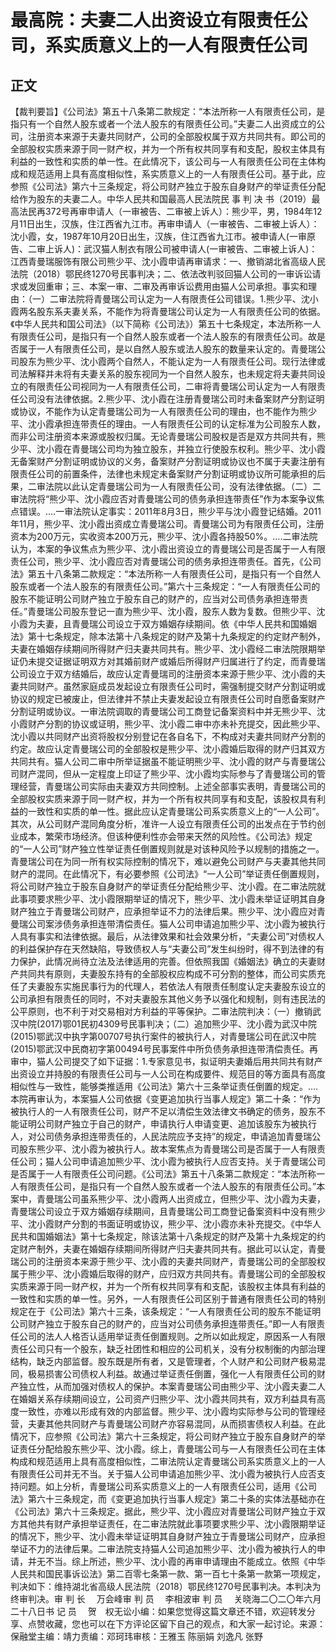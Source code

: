 # 最高院：夫妻二人出资设立有限责任公司，系实质意义上的一人有限责任公司
## 正文
【裁判要旨】《公司法》第五十八条第二款规定：“本法所称一人有限责任公司，是指只有一个自然人股东或者一个法人股东的有限责任公司。”夫妻二人出资成立的公司，注册资本来源于夫妻共同财产，公司的全部股权属于双方共同共有。即公司的全部股权实质来源于同一财产权，并为一个所有权共同享有和支配，股权主体具有利益的一致性和实质的单一性。在此情况下，该公司与一人有限责任公司在主体构成和规范适用上具有高度相似性，系实质意义上的一人有限责任公司。基于此，应参照《公司法》第六十三条规定，将公司财产独立于股东自身财产的举证责任分配给作为股东的夫妻二人。中华人民共和国最高人民法院民 事 判 决 书（2019）最高法民再372号再审申请人（一审被告、二审被上诉人）：熊少平，男，1984年12月11日出生，汉族，住江西省九江市。再审申请人（一审被告、二审被上诉人）：沈小霞，女，1987年10月20日出生，汉族，住江西省九江市。被申请人(一审原告、二审上诉人)：武汉猫人制衣有限公司被申请人(一审被告、二审被上诉人)：江西青曼瑞服饰有限公司熊少平、沈小霞申请再审请求：一、撤销湖北省高级人民法院（2018）鄂民终1270号民事判决；二、依法改判驳回猫人公司的一审诉讼请求或发回重审；三、本案一审、二审及再审诉讼费用由猫人公司承担。事实和理由：（一）二审法院将青曼瑞公司认定为一人有限责任公司错误。1.熊少平、沈小霞两名股东系夫妻关系，不能作为将青曼瑞公司认定为一人有限责任公司的依据。《中华人民共和国公司法》（以下简称《公司法》）第五十七条规定，本法所称一人有限责任公司，是指只有一个自然人股东或者一个法人股东的有限责任公司。故是否属于一人有限责任公司，是以自然人股东或法人股东的数量来认定的。青曼瑞公司股东为熊少平、沈小霞两个自然人，不能认定为一人有限责任公司。现行法律或司法解释并未将有夫妻关系的股东视同为一个自然人股东，也未规定将夫妻共同设立的有限责任公司视同为一人有限责任公司，二审将青曼瑞公司认定为一人有限责任公司没有法律依据。2.熊少平、沈小霞在注册青曼瑞公司时未备案财产分割证明或协议，不能作为认定青曼瑞公司为一人有限责任公司的理由，也不能作为熊少平、沈小霞承担连带责任的理由。一人有限责任公司的认定标准为公司股东人数，而非公司注册资本来源或股权归属。无论青曼瑞公司股权是否是双方共同共有，熊少平、沈小霞在青曼瑞公司均为独立股东，并独立行使股东权利。熊少平、沈小霞无备案财产分割证明或协议的义务，备案财产分割证明或协议也不属于夫妻注册有限责任公司的前置条件，法律也未规定未备案财产分割证明或协议所可能承担的后果，二审法院以此认定青曼瑞公司为一人有限责任公司，没有法律依据。（二）二审法院将“熊少平、沈小霞应否对青曼瑞公司的债务承担连带责任”作为本案争议焦点错误。....一审法院认定事实：2011年8月3日，熊少平与沈小霞登记结婚。2011年11月，熊少平、沈小霞出资成立青曼瑞公司。青曼瑞公司为有限责任公司，注册资本为200万元，实收资本200万元，熊少平、沈小霞各持股50%。....二审法院认为，本案的争议焦点为熊少平、沈小霞出资设立的青曼瑞公司是否属于一人有限责任公司，熊少平、沈小霞应否对青曼瑞公司的债务承担连带责任。首先，《公司法》第五十八条第二款规定：“本法所称一人有限责任公司，是指只有一个自然人股东或者一个法人股东的有限责任公司。”第六十三条规定：“一人有限责任公司的股东不能证明公司财产独立于股东自己的财产的，应当对公司债务承担连带责任。”青曼瑞公司股东登记一直为熊少平、沈小霞，股东人数为复数。但熊少平、沈小霞为夫妻，且青曼瑞公司设立于双方婚姻存续期间。依《中华人民共和国婚姻法》第十七条规定，除本法第十八条规定的财产及第十九条规定的约定财产制外，夫妻在婚姻存续期间所得财产归夫妻共同共有。熊少平、沈小霞经二审法院限期举证仍未提交证据证明双方对其婚前财产或婚后所得财产归属进行了约定，而青曼瑞公司设立于双方结婚后，故应认定青曼瑞司的注册资本来源于熊少平、沈小霞的夫妻共同财产。虽然家庭成员发起设立有限责任公司时，需强制提交财产分割证明或协议的规定已被废止，但法律并不禁止夫妻发起设立有限责任公司时自愿备案财产分割证明或协议。一审法院调取的青曼瑞公司工商登记备案资料中并无熊少平、沈小霞财产分割的协议或证明，熊少平、沈小霞二审中亦未补充提交，因此熊少平、沈小霞以共同财产出资将股权分别登记在各自名下，不构成对夫妻共同财产分割的约定。故应认定青曼瑞公司的全部股权是熊少平、沈小霞婚后取得的财产归其双方共同共有。猫人公司二审中所举证据虽不能证明熊少平、沈小霞的财产与青曼瑞公司财产混同，但从一定程度上印证了熊少平、沈小霞均实际参与了青曼瑞公司的管理经营，青曼瑞公司实际由夫妻双方共同控制。上述全部事实表明，青曼瑞公司的全部股权实质来源于同一财产权，并为一个所有权共同享有和支配，该股权具有利益的一致性和实质的单一性。据此应认定青曼瑞公司系实质意义上的“一人公司”。其次，从公司财产混同角度分析，准许一人设立有限责任公司的出发点在于节约创业成本，繁荣市场经济。但该种便利性亦会带来天然的风险性。《公司法》规定的“一人公司”财产独立性举证责任倒置规则就是对该种风险予以规制的措施之一。青曼瑞公司在为同一所有权实际控制的情况下，难以避免公司财产与夫妻其他共同财产的混同。在此情况下，有必要参照《公司法》“一人公司”举证责任倒置规则，将公司财产独立于股东自身财产的举证责任分配给熊少平、沈小霞。在二审法院就此事项要求熊少平、沈小霞限期举证的情况下，熊少平、沈小霞未举证证明其自身财产独立于青曼瑞公司财产，应承担举证不力的法律后果。熊少平、沈小霞应对青曼瑞公司案涉债务承担连带清偿责任。猫人公司申请追加熊少平、沈小霞为被执行人具有事实和法律依据。最后，从法律效果和社会效果分析，“夫妻公司”对债权人的利益保护存在天然缺陷，导致债权人与“夫妻公司”发生纠纷时，得不到法律的有力保护，此情况尚待立法及法律适用的完善。但依照我国《婚姻法》确立的夫妻财产共同共有原则，夫妻股东持有的全部股权应构成不可分割的整体，而公司实质充任了夫妻股东实施民事行为的代理人，若依法人有限责任制度认定夫妻股东设立的公司承担有限责任的同时，不对夫妻股东其他义务予以强化和规制，则有违民法的公平原则，也不利于对交易相对方利益的平等保护。二审法院判决：（一）撤销武汉中院(2017)鄂01民初4309号民事判决；（二）追加熊少平、沈小霞为武汉中院(2015)鄂武汉中执字第00707号执行案件的被执行人，对青曼瑞公司在武汉中院(2015)鄂武汉中民商初字第00494号民事案件中所负债务承担连带清偿责任。再审中，猫人公司提交了如下证据：1.专家意见书，拟证明夫妻婚后用共同共有财产出资设立并持股的有限责任公司与一人公司在构成要件、规范目的等方面具有高度相似性与一致性，能够类推适用《公司法》第六十三条举证责任倒置的规定。....本院再审认为，本案猫人公司依据《变更追加执行当事人规定》第二十条：“作为被执行人的一人有限责任公司，财产不足以清偿生效法律文书确定的债务，股东不能证明公司财产独立于自己的财产，申请执行人申请变更、追加该股东为被执行人，对公司债务承担连带责任的，人民法院应予支持”的规定，申请追加青曼瑞公司股东熊少平、沈小霞为被执行人。故本案焦点为青曼瑞公司是否属于一人有限责任公司；猫人公司申请追加熊少平、沈小霞为被执行人应否支持。关于青曼瑞公司是否属于一人有限责任公司问题。《公司法》第五十八条第二款规定：“本法所称一人有限责任公司，是指只有一个自然人股东或者一个法人股东的有限责任公司。”本案中，青曼瑞公司虽系熊少平、沈小霞两人出资成立，但熊少平、沈小霞为夫妻，青曼瑞公司设立于双方婚姻存续期间，且青曼瑞公司工商登记备案资料中没有熊少平、沈小霞财产分割的书面证明或协议，熊少平、沈小霞亦未补充提交。《中华人民共和国婚姻法》第十七条规定，除该法第十八条规定的财产及第十九条规定的约定财产制外，夫妻在婚姻存续期间所得财产归夫妻共同共有。据此可以认定，青曼瑞公司的注册资本来源于熊少平、沈小霞的夫妻共同财产，青曼瑞公司的全部股权属于熊少平、沈小霞婚后取得的财产，应归双方共同共有。青曼瑞公司的全部股权实质来源于同一财产权，并为一个所有权共同享有和支配，该股权主体具有利益的一致性和实质的单一性。另外，一人有限责任公司区别于普通有限责任公司的特别规定在于《公司法》第六十三条，该条规定：“一人有限责任公司的股东不能证明公司财产独立于股东自己的财产的，应当对公司债务承担连带责任。”即一人有限责任公司的法人人格否认适用举证责任倒置规则。之所以如此规定，原因系一人有限责任公司只有一个股东，缺乏社团性和相应的公司机关，没有分权制衡的内部治理结构，缺乏内部监督。股东既是所有者，又是管理者，个人财产和公司财产极易混同，极易损害公司债权人利益。故通过举证责任倒置，强化一人有限责任公司的财产独立性，从而加强对债权人的保护。本案青曼瑞公司由熊少平、沈小霞夫妻二人在婚姻关系存续期间设立，公司资产归熊少平、沈小霞共同共有，双方利益具有高度一致性，亦难以形成有效的内部监督。熊少平、沈小霞均实际参与公司的管理经营，夫妻其他共同财产与青曼瑞公司财产亦容易混同，从而损害债权人利益。在此情况下，应参照《公司法》第六十三条规定，将公司财产独立于股东自身财产的举证责任分配给股东熊少平、沈小霞。综上，青曼瑞公司与一人有限责任公司在主体构成和规范适用上具有高度相似性，二审法院认定青曼瑞公司系实质意义上的一人有限责任公司并无不当。关于猫人公司申请追加熊少平、沈小霞为被执行人应否支持问题。如上分析，青曼瑞公司系实质意义上的一人有限责任公司，适用《公司法》第六十三条规定，而《变更追加执行当事人规定》第二十条的实体法基础亦在《公司法》第六十三条规定。据此，熊少平、沈小霞应对青曼瑞公司财产独立于双方其他共有财产承担举证责任，在二审法院就此事项要求熊少平、沈小霞限期举证的情况下，熊少平、沈小霞未举证证明其自身财产独立于青曼瑞公司财产，应承担举证不力的法律后果。二审法院支持猫人公司追加熊少平、沈小霞为被执行人的申请，并无不当。综上所述，熊少平、沈小霞的再审申请理由不能成立。依照《中华人民共和国民事诉讼法》第二百零七条第一款、第一百七十条第一款第一项规定，判决如下：维持湖北省高级人民法院（2018）鄂民终1270号民事判决。本判决为终审判决。审   判   长　 万会峰审   判   员　 李相波审   判   员　 关晓海二〇二〇年六月二十八日书   记   员　 贺　权无讼小编：如果您觉得这篇文章还不错，欢迎转发分享、点赞收藏，您也可以在下方评论区留下自己的观点，和大家一起讨论。来源：保融堂主编：靖力责编：邓珂玮审核：王雅玉 陈丽娟 刘逸凡 张野